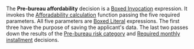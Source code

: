 
<Meta
  title="Use cases/Loan Originations/Bureau Strategy Decision Service/Pre Bureau Affordability"
  of={PreBureauAffordability}
/>

The **Pre-bureau affordability** decision is a
[Boxed Invocation](/docs/boxed-expressions-invocation--overview) expression.
It invokes the [Afforadability calculation](/docs/use-cases-loan-originations-functions-affordability-calculation--overview)
function passing the five required parameters. All five parameters are
[Boxed Literal](/docs/boxed-expressions-literal--overview) expressions. The first three have the purpose
of saving the applicant's data. The last two passes down the results of the
[Pre-bureau risk category](/docs/use-cases-loan-originations-routing-decision-service-pre-bureau-risk-category--overview)
and [Required monthly installment](/docs/use-cases-loan-originations-required-monthly-installment--overview)
decisions.

<Story of={PreBureauAffordability.Expression} />
